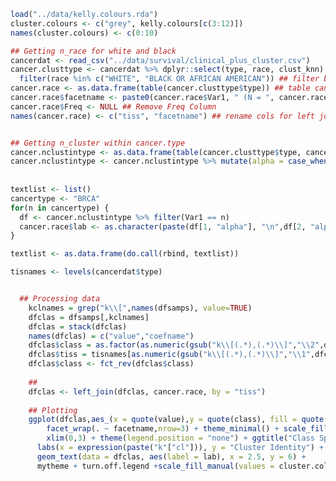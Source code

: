 ```r
load("../data/kelly.colours.rda")
cluster.colours <- c("grey", kelly.colours[c(3:12)])
names(cluster.colours) <- c(0:10)

## Getting n_race for white and black
cancerdat <- read_csv("../data/survival/clinical_plus_cluster.csv")
cancer.clusttype <- cancerdat %>% dplyr::select(type, race, clust_knn) %>% ## select relevant columns
  filter(race %in% c("WHITE", "BLACK OR AFRICAN AMERICAN")) ## filter black and white only
cancer.race <- as.data.frame(table(cancer.clusttype$type)) ## table cancer type
cancer.race$facetname <- paste0(cancer.race$Var1, " (N = ", cancer.race$Freq, (")")) ## Create a new col with type and freq together
cancer.race$Freq <- NULL ## Remove Freq Column
names(cancer.race) <- c("tiss", "facetname") ## rename cols for left join in kclassplot below


## Getting n_cluster within cancer.type
cancer.nclustintype <- as.data.frame(table(cancer.clusttype$type, cancer.clusttype$clust_knn))
cancer.nclustintype <- cancer.nclustintype %>% mutate(alpha = case_when(Freq < 10 ~ "0.05",
                                                                        Freq >= 10 & Freq < 25 ~ "0.5",
                                                                        Freq >= 25 ~ "1.0"))
textlist <- list()
cancertype <- "BRCA"
for(n in cancertype) {
  df <- cancer.nclustintype %>% filter(Var1 == n)
  cancer.race$lab <- as.character(paste(df[1, "alpha"], "\n",df[2, "alpha"], "\n", df[3, "alpha"], "\n",df[4, "alpha"], "\n",df[5, "alpha"], "\n",df[6, "alpha"], "\n",df[7, "alpha"], "\n",df[8, "alpha"], "\n",df[9, "alpha"], "\n",df[10, "alpha"]))
}

textlist <- as.data.frame(do.call(rbind, textlist))

tisnames <- levels(cancerdat$type)


  ## Processing data
	kclnames = grep("k\\[",names(dfsamps), value=TRUE)
	dfclas = dfsamps[,kclnames]
	dfclas = stack(dfclas)
	names(dfclas) = c("value","coefname")
	dfclas$class = as.factor(as.numeric(gsub("k\\[(.*),(.*)\\]","\\2",dfclas$coefname)))
	dfclas$tiss = tisnames[as.numeric(gsub("k\\[(.*),(.*)\\]","\\1",dfclas$coefname))]
	dfclas$class <- fct_rev(dfclas$class)
	
	## 
	dfclas <- left_join(dfclas, cancer.race, by = "tiss")
	
	## Plotting
	ggplot(dfclas,aes_(x = quote(value),y = quote(class), fill = quote(class))) + geom_density_ridges() +
		facet_wrap(. ~ facetname,nrow=3) + theme_minimal() + scale_fill_brewer(palette = "Paired") +
		xlim(0,3) + theme(legend.position = "none") + ggtitle("Class Specific Coefficients") +
	  labs(x = expression(paste("k"["cl"])), y = "Cluster Identity") +
	  geom_text(data = dfclas, aes(label = lab), x = 2.5, y = 6) +
	  mytheme + turn.off.legend +scale_fill_manual(values = cluster.colours)
```
